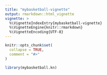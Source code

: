 ```yaml
---
title: "mybasketball-vignette"
output: rmarkdown::html_vignette
vignette: >
  %\VignetteIndexEntry{mybasketball-vignette}
  %\VignetteEngine{knitr::rmarkdown}
  %\VignetteEncoding{UTF-8}
---
```


```r
knitr::opts_chunk$set(
  collapse = TRUE,
  comment = "#>"
)
```

```r
library(mybasketball.kn)
```
